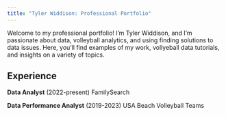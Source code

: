 ```yaml
---
title: "Tyler Widdison: Professional Portfolio"
---
```


Welcome to my professional portfolio! I'm Tyler Widdison, and I'm passionate about data, volleyball analytics, and using finding solutions to data issues. Here, you'll find examples of my work, vollyeball data tutorials, and insights on a variety of topics.

## **Experience**

::: border
**Data Analyst** (2022-present) FamilySearch
:::

::: border
**Data Performance Analyst** (2019-2023) USA Beach Volleyball Teams
:::
